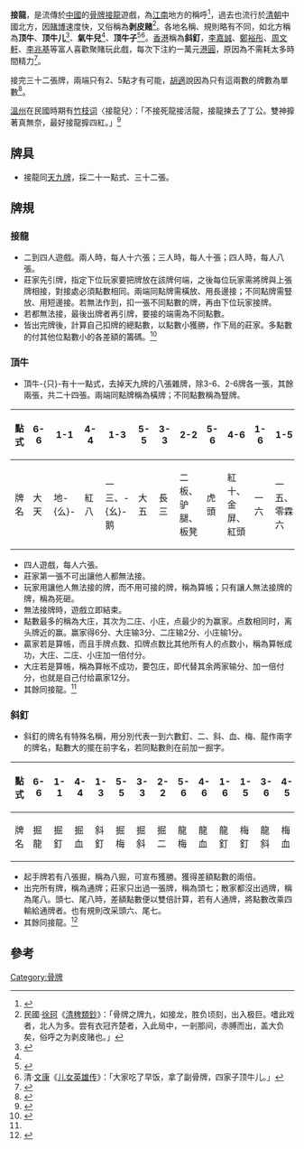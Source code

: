 '''接龍'''，是流傳於[[中國|中國]]的[[骨牌|骨牌]][[接龍|接龍]]遊戲，為[[江南|江南]]地方的稱呼<ref name="红楼风俗谭">{{cite book |author=[[鄧雲鄉|鄧雲鄉]]|title=《红楼风俗谭》 |date=2004-01-01|publisher=河北教育出版社|location=中國 |language=zh-cn|isbn=9787543453272}}</ref>，過去也流行於[[清朝|清朝]]中國北方，因[[賭博|賭博]]速度快，又俗稱為'''剥皮赌'''<ref>民國·[[徐珂|徐珂]]《[[清稗類鈔|清稗類鈔]]》：「骨牌之牌九，如接龙，胜负顷刻，出入极巨。嗜此戏者，北人为多。尝有衣冠齐楚者，入此局中，一剎那间，赤膊而出，盖大负矣，俗呼之为剥皮赌也。」</ref>。各地名稱、規則略有不同，如北方稱為'''顶牛'''、'''顶牛儿'''<ref name="北京通">{{cite book |author=金受申|title=《北京通》 |date=1999|publisher=大众文艺出版社|location=中國 |language=zh-cn|isbn=9787800946578}}</ref>、'''氣牛兒'''<ref name="北京通"></ref>、'''顶牛子'''<ref name="顶牛子">{{Cite news|url=http://ishare.iask.sina.com.cn/f/17464083.html?sudaref=www.google.com&retcode=0|title=顶牛游戏规则详解|language=zh-cn|publisher=新浪爱问共享资料|author=|date=|accessdate=2013-12-29|deadurl=yes|archiveurl=https://web.archive.org/web/20131230232439/http://ishare.iask.sina.com.cn/f/17464083.html?sudaref=www.google.com&retcode=0|archivedate=2013-12-30}}</ref><ref>清·[[文康|文康]]《[[儿女英雄传|儿女英雄传]]》：「大家吃了早饭，拿了副骨牌，四家子顶牛儿。」</ref>。[[香港|香港]]稱為'''斜釘'''，[[李嘉誠|李嘉誠]]、[[鄭裕彤|鄭裕彤]]、[[周文軒|周文軒]]、[[李兆基|李兆基]]等富人喜歡聚賭玩此戲，每次下注約一萬元[[港圓|港圓]]，原因為不需耗太多時間精力<ref name="李嘉誠傳">{{cite book |author=藍潮|title=《李嘉誠傳》 |date=1996|publisher=名流出版社|location=香港|language=zh-hk|isbn=9789629280024}}</ref>。

接完三十二張牌，兩端只有2、5點才有可能，[[胡適|胡適]]說因為只有這兩數的牌數為單數<ref name="胡適日記全集: 1906-1914">{{cite book |author=胡適|title=《胡適日記全集: 1906-1914》 |date=2005-04-12|publisher=聯經出版公司|location=台灣 |language=zh-tw|isbn=9789570827101}}</ref>。

[[溫州|溫州]]在民國時期有[[竹枝词|竹枝词]]〈接龍兒〉：「不接死龍接活龍，接龍揀去了丁公。雙神擵著真無奈，最好接龍擵四紅。」<ref name="杨青集">{{cite book |author=杨青|title=《杨青集》|date=2005|publisher=上海社会科学院出版社|location=中國|language=zh-cn|isbn=9787806818022}}</ref>

==牌具==
*接龍同[[天九牌|天九牌]]，採二十一點式、三十二張。
==牌規==
===接龍===
*二到四人遊戲。兩人時，每人十六張；三人時，每人十張；四人時，每人八張。
*莊家先引牌，指定下位玩家要把牌放在該牌何端，之後每位玩家需將牌與上張牌相接，對接處必須點數相同。兩端同點牌需橫放、用長邊接；不同點牌需豎放、用短邊接。若無法作到，扣一張不同點數的牌，再由下位玩家接牌。
*若都無法接，最後出牌者再引牌，要接的端需為不同點數。
*皆出完牌後，計算自己扣牌的總點數，以點數小獲勝，作下局的莊家。多點數的付其他位點數小的各差額的籌碼。<ref name="骨牌圖譜：附蘭閨淸玩">{{cite book |author=伍稼靑|title=《骨牌圖譜：附蘭閨淸玩》 |date=1975|publisher=漢苑出版社|location=台灣 |language=zh-tw|isbn=}}</ref>

===頂牛===
*頂牛-{只}-有十一點式，去掉天九牌的八張雜牌，除3-6、2-6牌各一張，其餘兩張，共二十四張。兩端同點牌稱為橫牌；不同點數稱為豎牌。
{| class="wikitable"
|-
! 點式 !!6-6 !! 1-1 !! 4-4 !! 1-3 !! 5-5 !! 3-3 !! 2-2 !! 5-6 !! 4-6 !! 1-6 !! 1-5 !! 3-6 !! 4-5 !! 3-5 !! 2-6 !! 3-4 !! 2-5 !! 2-4 !! 1-4!! 2-3 !!1-2
|-
|牌名||大天||地-{么}-||紅八||一三、-{幺}-鹅||大五||長三||二板、驴腿、板凳||虎頭||紅十、金屏、紅頭||一六||一五、零霖六||三六、歪脖九||-||-||-||-||-||-||-||-||-{么}-二
|}
*四人遊戲，每人六張。
*莊家第一張不可出讓他人都無法接。
*玩家用讓他人無法接的牌，而不用可接的牌，稱為算帳；只有讓人無法接牌的牌，稱為死砸。
*無法接牌時，遊戲立即結束。
*點數最多的稱為大庄，其次为二庄、小庄，点最少的为赢家。点数相同时，离头牌近的赢。赢家得6分、大庄输3分、二庄输2分、小庄输1分。
*贏家若是算帳，而且手牌点数、扣牌点数比其他所有人的点数小，稱為算帐成功，大庄、二庄、小庄加一倍付分。
*大庄若是算帳，稱為算帐不成功，要包庄，即代替其余两家输分、加一倍付分，也就是自己付给贏家12分。
*其餘同接龍。<ref name="顶牛子"></ref>

===斜釘===
*斜釘的牌名有特殊名稱，用分別代表一到六數釘、二、斜、血、梅、龍作兩字的牌名，點數大的擺在前字名，若同點數則在前加一掘字。
{| class="wikitable"
|-
! 點式 !!6-6 !! 1-1 !! 4-4 !! 1-3 !! 5-5 !! 3-3 !! 2-2 !! 5-6 !! 4-6 !! 1-6 !! 1-5 !! 3-6 !! 4-5 !! 3-5 !! 2-6 !! 3-4 !! 2-5 !! 2-4 !! 1-4!! 2-3 !!1-2
|-
|牌名|| 掘龍||掘釘||掘血||斜釘||掘梅||掘斜||掘二||龍梅||龍血||龍釘||梅釘||龍斜||梅血||梅斜||龍二||血斜||梅二||血二||血釘||斜二||二釘
|}
*起手牌若有八張掘，稱為八掘，可宣布獲勝。獲得差額點數的兩倍。
*出完所有牌，稱為通牌；莊家只出過一張牌，稱為頭七；散家都沒出過牌，稱為尾八。頭七、尾八時，差額點數便以雙倍計算，若有人通牌，將點數改乘四輸給通牌者。也有規則改采頭六、尾七。
*其餘同接龍。<ref name="斜釘">{{Cite news|url=http://forum.ourradio.hk/viewthread.php?tid=43868&page=5|title=香港掌故之香港賭博史 斜釘|language=zh-hk|publisher=OurDJJ|author=斑馬|date=2012-03-29|accessdate=2013-12-29|deadurl=yes|archiveurl=https://web.archive.org/web/20131231023610/http://forum.ourradio.hk/viewthread.php?tid=43868&page=5|archivedate=2013-12-31}}</ref>

==參考==
{{reflist}}

[[Category:骨牌|Category:骨牌]]